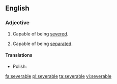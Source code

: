 ==English==

===Adjective===
{{en-adj}}

# Capable of being [[sever]]ed.
# {{legal|economics}} Capable of being [[separate]]d.

====Translations====
{{trans-top|capable of being severed}}
* Polish: {{t-|pl|wypowiadalny|m}}
{{trans-mid}}
{{trans-bottom}}

[[fa:severable]]
[[pl:severable]]
[[ta:severable]]
[[vi:severable]]